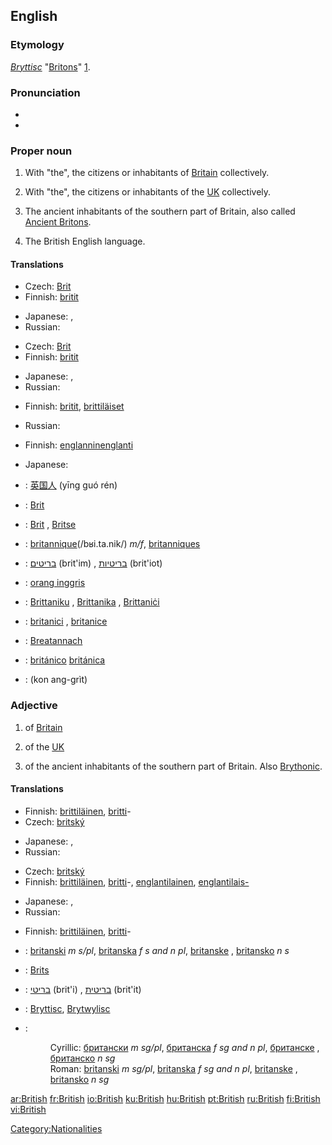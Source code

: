 {{wikipedia|dab=British}}
==English==

{{rank|school|language|court|752|British|meant|tears|expected}}

===Etymology===
{{OE.}} ''[[Bryttisc]]'' "[[Britons]]" [http://www.etymonline.com/index.php?search=British].

===Pronunciation===
* {{IPA|/ˈbɹɪʔɪʃ/ ([[:w:Received Pronunciation|RP]]), /ˈbɹɪɾɪʃ/ ([[:w:General American|GA]])}}
* {{audio|en-us-british.ogg|Audio (US)}}

===Proper noun===
{{en-proper noun}}

# With "the", the citizens or inhabitants of [[Britain]] collectively.
# {{informal}} With "the", the citizens or inhabitants of the [[UK]] collectively.
# {{history}} The ancient inhabitants of the southern part of Britain, also called [[Ancient Briton]]s.
# The British English language.

====Translations====
{{trans-top|citizens or inhabitants of Britain}}
* Czech: [[Brit]] {{m}}
* Finnish: [[britti|britit]]
{{trans-mid}}
* Japanese: {{t|ja|sc=Jpan|イギリス人|tr=igirisu-jin}}, {{t|ja|sc=Jpan|英国人|tr=eikoku-jin}}
* Russian: {{t|ru|британцы|m|p|sc=Cyrl|tr=británcy}}
{{trans-bottom}}

{{trans-top|colloquial: the citizens or inhabitants of the UK}}
* Czech: [[Brit]] {{m}}
* Finnish: [[britti|britit]]
{{trans-mid}}
* Japanese: {{t|ja|sc=Jpan|イギリス人|tr=igirisu-jin}}, {{t|ja|sc=Jpan|英国人|tr=eikoku-jin}}
* Russian: {{t|ru|британцы|m|p|sc=Cyrl|tr=británcy}}
{{trans-bottom}}

{{trans-top|history: ancient inhabitants of the southern part of Britain}}
* Finnish: [[britti|britit]], [[brittiläinen|brittiläiset]]
{{trans-mid}}
* Russian: {{t|ru|бритты|m|p|sc=Cyrl|tr=brítty}}
{{trans-bottom}}

{{trans-top|the British English language}}
* Finnish: [[englanninenglanti]]
{{trans-mid}}
* Japanese: {{t|ja|sc=Jpan|イギリス英語|tr=igirisu eigo}}
{{trans-bottom}}

{{checktrans-top}}
<!-- Most of these are in singular. Should they really be? -->
* {{ttbc|Chinese}}: [[英国人]] (yīng guó rén)
* {{ttbc|Czech}}: [[Brit]] {{m}}
* {{ttbc|Dutch}}: [[Brit]] {{m}}, [[Britse]] {{f}}
* {{ttbc|French}}: [[britannique]](/bʁi.ta.nik/) ''m/f'', [[britanniques]] {{p}}
* {{ttbc|Hebrew}}: [[בריטים]] (brit'im) {{m|p}}, [[בריטיות]] (brit'iot) {{f|p}}
* {{ttbc|Indonesian}}: [[orang inggris]]
{{trans-mid}}
* {{ttbc|Maltese}}: [[Brittaniku]] {{m}}, [[Brittanika]] {{f}}, [[Brittaniċi]] {{p}}
* {{ttbc|Romanian}}: [[britanici]] {{m|p}}, [[britanice]] {{f|p}}
* {{ttbc|Scottish Gaelic}}: [[Breatannach]] {{m}}
* {{ttbc|Spanish}}: [[británico]] {{m}} [[británica]] {{f}}
* {{ttbc|Thai}}: {{THchar|[[คนอังกฤษ]]}} (kon ang-grìt)
{{trans-bottom}}

===Adjective===
{{en-adj}}

# of [[Britain]]
# {{informal}} of the [[UK]]
# {{history}} of the ancient inhabitants of the southern part of Britain.  Also [[Brythonic]].

====Translations====
{{trans-top|of Britain}}
* Finnish: [[brittiläinen]], [[britti]]-
* Czech: [[britský]] {{m}}
{{trans-mid}}
* Japanese: {{t|ja|sc=Jpan|イギリスの|tr=igirisu no}}, {{t|ja|sc=Jpan|英国の|tr=eikoku no}}
* Russian: {{t|ru|британский|sc=Cyrl|tr=británskij}}
{{trans-bottom}}

{{trans-top|colloquial: of the UK}}
* Czech: [[britský]] {{m}}
* Finnish: [[brittiläinen]], [[britti]]-, [[englantilainen]], [[englantilais-]]
{{trans-mid}}
* Japanese: {{t|ja|sc=Jpan|イギリスの|tr=igirisu no}}, {{t|ja|sc=Jpan|英国の|tr=eikoku no}}
* Russian: {{t|ru|британский|sc=Cyrl|tr=británskij}}
{{trans-bottom}}

{{trans-top|history: of the ancient inhabitants of the southern part of Britain}}
* Finnish: [[brittiläinen]], [[britti]]-
{{trans-mid}}
{{trans-bottom}}

{{checktrans-top}}
*{{ttbc|Bosnian}}: [[britanski]] ''m s/pl'', [[britanska]] ''f s and n pl'', [[britanske]] {{f}} {{p}}, [[britansko]] ''n s''
*{{ttbc|Dutch}}: [[Brits]]
*{{ttbc|Hebrew}}: [[בריטי]] (brit'i) {{m}}, [[בריטית]] (brit'it) {{f}}
*{{ttbc|Old English}}: [[Bryttisc]], [[Brytwylisc]]
*{{ttbc|Serbian}}:
*:Cyrillic: [[британски]] ''m sg/pl'', [[британска]] ''f sg and n pl'', [[британске]] {{f}} {{p}}, [[британско]] ''n sg''
*:Roman: [[britanski]] ''m sg/pl'', [[britanska]] ''f sg and n pl'', [[britanske]] {{f}} {{p}}, [[britansko]] ''n sg''
{{checktrans-bottom}}

[[Category:Nationalities]]

[[ar:British]]
[[fr:British]]
[[io:British]]
[[ku:British]]
[[hu:British]]
[[pt:British]]
[[ru:British]]
[[fi:British]]
[[vi:British]]